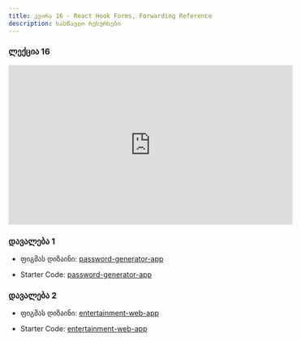 ```yaml
---
title: კვირა 16 - React Hook Forms, Forwarding Reference
description: სასწავლო რესურსები
---
```


### ლექცია 16
<iframe width="560" height="315" src="https://www.youtube.com/embed/LkZXfqv37M4?si=B-0vX0IKVm1Z6P6R" title="YouTube video player" frameborder="0" allow="accelerometer; autoplay; clipboard-write; encrypted-media; gyroscope; picture-in-picture; web-share" allowfullscreen></iframe>

### დავალება 1

- ფიგმას დიზაინი: [password-generator-app](https://www.figma.com/file/7h3sinSGIkJ4YSPJdfwedi/password-generator-app?type=design&node-id=0-229&mode=design)

- Starter Code: [password-generator-app](/zip-files/password-generator-app.zip)

### დავალება 2

- ფიგმას დიზაინი: [entertainment-web-app](https://www.figma.com/file/QUmtq9p2AePwwK746NEM8s/entertainment-web-app?type=design&node-id=0-1&mode=design)

- Starter Code: [entertainment-web-app](/zip-files/entertainment-web-app.zip)